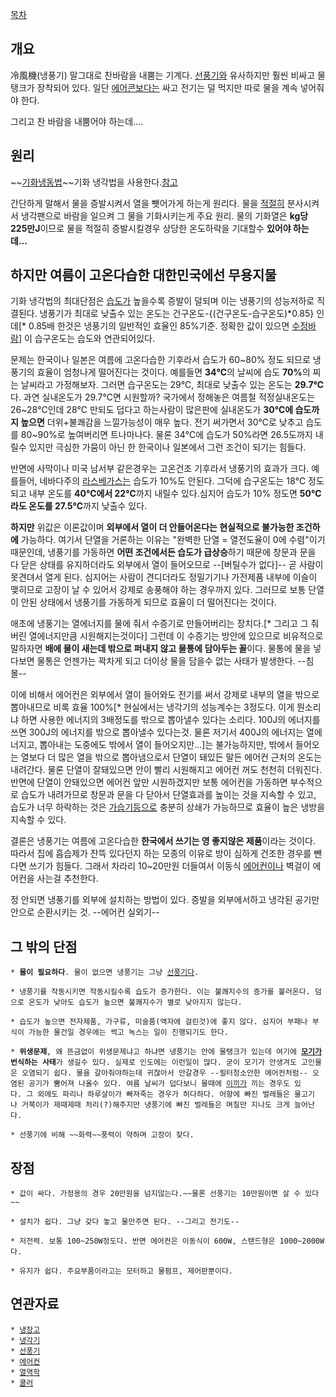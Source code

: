 [[목차]]
== 개요 ==
冷風機(냉풍기)
말그대로 찬바람을 내뿜는 기계다. [[선풍기]]와 유사하지만 훨씬 비싸고 물탱크가 장착되어 있다. 일단 [[에어콘]]보다는 싸고 전기는 덜 먹지만 따로 물을 계속 넣어줘야 한다.

그리고 찬 바람을 내뿜어야 하는데....

== 원리 ==
~~[[기화냉동법]]~~기화 냉각법을 사용한다.[http://en.wikipedia.org/wiki/Evaporative_cooler 참고] 

간단하게 말해서 물을 증발시켜서 열을 뺏어가게 하는게 원리다. 물을 [[적절]]히 분사시켜서 냉각팬으로 바람을 일으켜 그 물을 기화시키는게 주요 원리. 물의 기화열은 '''kg당 225만J'''이므로 물을 적절히 증발시킬경우 상당한 온도하락을 기대할수 '''있어야 하는데...'''

== 하지만 여름이 고온다습한 대한민국에선 무용지물 ==
기화 냉각법의 최대단점은 [[습도]]가 높을수록 증발이 덜되며 이는 냉풍기의 성능저하로 직결된다. 냉풍기가 최대로 낮출수 있는 온도는 건구온도-{(건구온도-습구온도)*0.85} 인데[* 0.85배 한것은 냉풍기의 일반적인 효율인 85%기준. 정확한 값이 있으면 [[수정바람]]] 이 습구온도는 습도와 연관되어있다.

문제는 한국이나 일본은 여름에 고온다습한 기후라서 습도가 60~80% 정도 되므로 냉풍기의 효율이 엄청나게 떨어진다는 것이다. 예를들면 '''34℃'''의 날씨에 습도 '''70%'''의 찌는 날씨라고 가정해보자. 그러면 습구온도는 29℃, 최대로 낮출수 있는 온도는 '''29.7℃'''다. 과연 실내온도가 29.7℃면 시원할까? 국가에서 정해놓은 여름철 적정실내온도는 26~28℃인데 28℃ 만되도 덥다고 하는사람이 많은판에 실내온도가 '''30℃에 습도까지 높으면''' 더위+불쾌감을 느낄가능성이 매우 높다. 전기 써가면서 30℃로 낮추고 습도를 80~90%로 높여버리면 트나마나다. 물론 34℃에 습도가 50%라면 26.5도까지 내릴수 있지만 극심한 가뭄이 아닌 한 한국이나 일본에서 그런 조건이 되기는 힘들다.

반면에 사막이나 미국 남서부 같은경우는 고온건조 기후라서 냉풍기의 효과가 크다. 예를들어, 네바다주의 [[라스베가스]]는 습도가 10%도 안된다. 그덕에 습구온도는 18℃ 정도되고 내부 온도를 '''40℃에서 22℃'''까지 내릴수 있다.심지어 습도가 10% 정도면 '''50℃라도 온도를 27.5℃'''까지 낮출수 있다.

'''하지만''' 위값은 이론값이며 '''외부에서 열이 더 안들어온다는 현실적으로 불가능한 조건하에''' 가능하다. 여기서 단열을 거론하는 이유는 "완벽한 단열 = 열전도율이 0에 수렴"이기 때문인데, 냉풍기를 가동하면 '''어떤 조건에서든 습도가 급상승'''하기 때문에 창문과 문을 다 닫은 상태를 유지하더라도 외부에서 열이 들어오므로 --[버틸수가 없다]-- 곧 사람이 못견뎌서 열게 된다. 심지어는 사람이 견디더라도 정밀기기나 가전제품 내부에 이슬이 맺히므로 고장이 날 수 있어서 강제로 송풍해야 하는 경우까지 있다. 그러므로 보통 단열이 안된 상태에서 냉풍기를 가동하게 되므로 효율이 더 떨어진다는 것이다.

애초에 냉풍기는 열에너지를 물에 줘서 수증기로 만들어버리는 장치다.[* 그리고 그 줘버린 열에너지만큼 시원해지는것이다] 그런데 이 수증기는 방안에 있으므로 비유적으로 말하자면 '''배에 물이 새는데 밖으로 퍼내지 않고 물통에 담아두는 꼴'''이다. 물통에 물을 넣다보면 물통은 언젠가는 꽉차게 되고 더이상 물을 담을수 없는 사태가 발생한다. --침몰--

이에 비해서 에어컨은 외부에서 열이 들어와도 전기를 써서 강제로 내부의 열을 밖으로 뽑아내므로 비록 효율 100%[* 현실에서는 냉각기의 성능계수는 3정도다. 이게 뭔소리냐 하면 사용한 에너지의 3배정도를 밖으로 뽑아낼수 있다는 소리다. 100J의 에너지를 쓰면 300J의 에너지를 밖으로 뽑아낼수 있다는것. 물론 저기서 400J의 에너지는 열에너지고, 뽑아내는 도중에도 밖에서 열이 들어오지만...]는 불가능하지만, 밖에서 들어오는 열보다 더 많은 열을 밖으로 뽑아냄으로서 단열이 돼있든 말든 에어컨 근처의 온도는 내려간다. 물론 단열이 잘돼있으면 안이 빨리 시원해지고 에어컨 꺼도 천천히 더워진다. 반면에 단열이 안돼있으면 에어컨 앞만 시원하겠지만 보통 에어컨을 가동하면 부수적으로 습도가 내려가므로 창문과 문을 다 닫아서 단열효과를 높이는 것을 지속할 수 있고, 습도가 너무 하락하는 것은 [[가습기]]등으로 충분히 상쇄가 가능하므로 효율이 높은 냉방을 지속할 수 있다.

결론은 냉풍기는 여름에 고온다습한 '''한국에서 쓰기는 영 좋지않은 제품'''이라는 것이다. 따라서 집에 흡습제가 잔뜩 있다던지 하는 모종의 이유로 방이 심하게 건조한 경우를 뺀다면 쓰기가 힘들다. 그래서 차라리 10~20만원 더들여서 이동식 [[에어컨]]이나 벽걸이 에어컨을 사는걸 추천한다.

정 안되면 냉풍기를 외부에 설치하는 방법이 있다. 증발을 외부에서하고 냉각된 공기만 안으로 순환시키는 것. --에어컨 실외기--

== 그 밖의 단점 ==
 * '''물이 필요하다'''. 물이 없으면 냉풍기는 그냥 [[선풍기]]다.

 * 냉풍기를 작동시키면 작동시킬수록 습도가 증가한다. 이는 불쾌지수의 증가를 불러온다. 덤으로 온도가 낮아도 습도가 높으면 불쾌지수가 별로 낮아지지 않는다.

 * 습도가 높으면 전자제품, 가구류, 미술품(액자에 걸린것)에 좋지 않다. 심지어 부패나 부식이 가능한 물건일 경우에는 썩고 녹스는 일이 진행되기도 한다.

 * '''위생문제''', 왜 뜬금없이 위생문제냐고 하냐면 냉풍기는 안에 물탱크가 있는데 여기에 '''[[모기]]가 번식하는 사태'''가 생길수 있다. 실제로 인도에는 이런일이 많다. 굳이 모기가 안생겨도 고인물은 오염되기 쉽다. 물을 갈아줘야하는데 귀찮아서 안갈경우 --필터청소안한 에어컨처럼-- 오염된 공기가 뿜어져 나올수 있다. 여름 날씨가 덥다보니 물때에 [[이끼]]가 끼는 경우도 있다. 그 외에도 파리나 하루살이가 빠져죽는 경우가 허다하다. 어항에 빠진 벌레들은 물고기나 거북이가 제때제때 처리(?)해주지만 냉풍기에 빠진 벌레들은 며칠만 지나도 크게 늘어난다.

 * 선풍기에 비해 ~~화력~~풍력이 약하며 고장이 잦다.

== 장점 ==
 * 값이 싸다. 가정용의 경우 20만원을 넘지않는다.~~물론 선풍기는 10만원이면 살 수 있다~~

 * 설치가 쉽다. 그냥 갖다 놓고 물만주면 된다. --그리고 전기도--

 * 저전력. 보통 100~250W정도다. 반면 에어컨은 이동식이 600W, 스탠드형은 1000~2000W다.

 * 유지가 쉽다. 주요부품이라고는 모터하고 물펌프, 제어판뿐이다. 

== 연관자료 ==
 * [[냉장고]]
 * [[냉각기]]
 * [[선풍기]]
 * [[에어컨]]
 * [[열역학]]
 * [[쿨러]]
